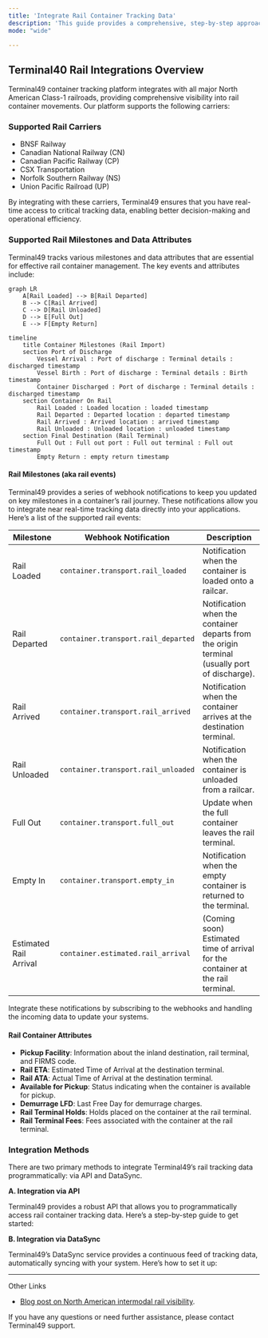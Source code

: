 ```yaml
---
title: 'Integrate Rail Container Tracking Data'
description: 'This guide provides a comprehensive, step-by-step approach for integrating North American Class-1 rail container tracking data into your systems. Whether you are a shipper or a logistics service provider, this guide will help you track all your rail container via single API.'
mode: "wide"

---
```



## Terminal40 Rail Integrations Overview

Terminal49 container tracking platform integrates with all major North American Class-1 railroads, providing comprehensive visibility into rail container movements. Our platform supports the following carriers:

### Supported Rail Carriers
- BNSF Railway
- Canadian National Railway (CN)
- Canadian Pacific Railway (CP)
- CSX Transportation
- Norfolk Southern Railway (NS)
- Union Pacific Railroad (UP)

By integrating with these carriers, Terminal49 ensures that you have real-time access to critical tracking data, enabling better decision-making and operational efficiency.

### Supported Rail Milestones and Data Attributes

Terminal49 tracks various milestones and data attributes that are essential for effective rail container management. The key events and attributes include:


```mermaid
graph LR
    A[Rail Loaded] --> B[Rail Departed]
    B --> C[Rail Arrived]
    C --> D[Rail Unloaded]
    D --> E[Full Out]
    E --> F[Empty Return]
  ```

```mermaid
timeline
    title Container Milestones (Rail Import)
    section Port of Discharge
        Vessel Arrival : Port of discharge : Terminal details : discharged timestamp
        Vessel Birth : Port of discharge : Terminal details : Birth timestamp
        Container Discharged : Port of discharge : Terminal details : discharged timestamp
    section Container On Rail
        Rail Loaded : Loaded location : loaded timestamp
        Rail Departed : Departed location : departed timestamp
        Rail Arrived : Arrived location : arrived timestamp
        Rail Unloaded : Unloaded location : unloaded timestamp
    section Final Destination (Rail Terminal)
        Full Out : Full out port : Full out terminal : Full out timestamp
        Empty Return : empty return timestamp

```

#### Rail Milestones (aka rail events)

Terminal49 provides a series of webhook notifications to keep you updated on key milestones in a container’s rail journey. These notifications allow you to integrate near real-time tracking data directly into your applications. Here’s a list of the supported rail events:

| Milestone | Webhook Notification | Description |
|----------------|----------------------|-------------|
| Rail Loaded    | `container.transport.rail_loaded`   | Notification when the container is loaded onto a railcar. |
| Rail Departed  | `container.transport.rail_departed` | Notification when the container departs from the origin terminal (usually port of discharge). |
| Rail Arrived   | `container.transport.rail_arrived`  | Notification when the container arrives at the destination terminal. |
| Rail Unloaded  | `container.transport.rail_unloaded` | Notification when the container is unloaded from a railcar. |
| Full Out       | `container.transport.full_out`      | Update when the full container leaves the rail terminal. |
| Empty In       | `container.transport.empty_in`      | Notification when the empty container is returned to the terminal. |
| Estimated Rail Arrival | `container.estimated.rail_arrival` | (Coming soon) Estimated time of arrival for the container at the rail terminal. |

Integrate these notifications by subscribing to the webhooks and handling the incoming data to update your systems. 

#### Rail Container Attributes
- **Pickup Facility**: Information about the inland destination, rail terminal, and FIRMS code.
- **Rail ETA**: Estimated Time of Arrival at the destination terminal.
- **Rail ATA**: Actual Time of Arrival at the destination terminal.
- **Available for Pickup**: Status indicating when the container is available for pickup.
- **Demurrage LFD**: Last Free Day for demurrage charges.
- **Rail Terminal Holds**: Holds placed on the container at the rail terminal.
- **Rail Terminal Fees**: Fees associated with the container at the rail terminal.

### Integration Methods

There are two primary methods to integrate Terminal49’s rail tracking data programmatically: via API and DataSync.

**A. Integration via API**

Terminal49 provides a robust API that allows you to programmatically access rail container tracking data. Here’s a step-by-step guide to get started:


**B. Integration via DataSync**

Terminal49’s DataSync service provides a continuous feed of tracking data, automatically syncing with your system. Here’s how to set it up:



---
Other Links 
- [Blog post on North American intermodal rail visibility](https://www.terminal49.com/blog/launching-north-american-intermodal-rail-visibility-on-terminal49/).

If you have any questions or need further assistance, please contact Terminal49 support.